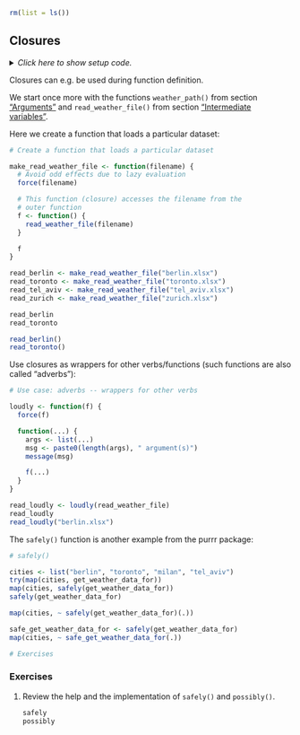 ```r
rm(list = ls())
```


## Closures

<details><summary>*Click here to show setup code.*</summary>
```r
### Closures

```
```r
library(tidyverse)
library(here)

weather_path <- function(filename) {
  # Returned value
  here("data/weather", filename)
}

read_weather_file <- function(filename) {
  readxl::read_excel(weather_path(filename))
}

get_weather_file_for <- function(city_code) {
  paste0(city_code, ".xlsx")
}

get_weather_data_for <- function(city_code) {
  read_weather_file(get_weather_file_for(city_code))
}
```
</details>

Closures can e.g. be used during function definition. 

We start once more with the functions `weather_path()` from section ["Arguments"](#args) and `read_weather_file()` from section ["Intermediate variables"](#intermediate).

Here we create a function that loads a particular dataset:

```r
# Create a function that loads a particular dataset
```
```r
make_read_weather_file <- function(filename) {
  # Avoid odd effects due to lazy evaluation
  force(filename)

  # This function (closure) accesses the filename from the
  # outer function
  f <- function() {
    read_weather_file(filename)
  }

  f
}

read_berlin <- make_read_weather_file("berlin.xlsx")
read_toronto <- make_read_weather_file("toronto.xlsx")
read_tel_aviv <- make_read_weather_file("tel_aviv.xlsx")
read_zurich <- make_read_weather_file("zurich.xlsx")

read_berlin
read_toronto

read_berlin()
read_toronto()
```

Use closures as wrappers for other verbs/functions (such functions are also called "adverbs"):

```r
# Use case: adverbs -- wrappers for other verbs
```
```r
loudly <- function(f) {
  force(f)

  function(...) {
    args <- list(...)
    msg <- paste0(length(args), " argument(s)")
    message(msg)

    f(...)
  }
}

read_loudly <- loudly(read_weather_file)
read_loudly
read_loudly("berlin.xlsx")
```

The `safely()` function is another example from the purrr package:

```r
# safely()
```
```r
cities <- list("berlin", "toronto", "milan", "tel_aviv")
try(map(cities, get_weather_data_for))
map(cities, safely(get_weather_data_for))
safely(get_weather_data_for)

map(cities, ~ safely(get_weather_data_for)(.))

safe_get_weather_data_for <- safely(get_weather_data_for)
map(cities, ~ safe_get_weather_data_for(.))
```


```r
# Exercises
```

### Exercises

1. Review the help and the implementation of `safely()` and `possibly()`.
    
    ```r
    safely
    possibly
    ```
